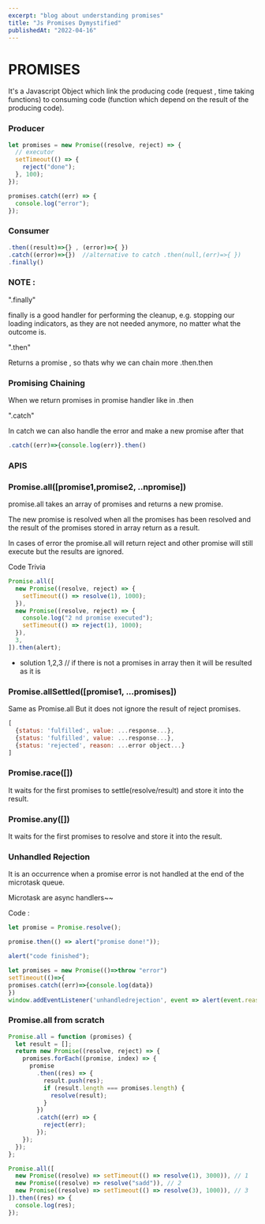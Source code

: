 ```yaml
---
excerpt: "blog about understanding promises"
title: "Js Promises Dymystified"
publishedAt: "2022-04-16"
---
```


# PROMISES

It's a Javascript Object which link the producing code (request , time taking functions) to consuming code (function which depend on the result of the producing code).

### Producer

```jsx
let promises = new Promise((resolve, reject) => {
  // executor
  setTimeout(() => {
    reject("done");
  }, 100);
});

promises.catch((err) => {
  console.log("error");
});
```

### Consumer

```jsx
.then((result)=>{} , (error)=>{ })
.catch((error)=>{})  //alternative to catch .then(null,(err)=>{ })
.finally()

```

### NOTE :

".finally"

finally is a good handler for performing the cleanup, e.g. stopping our loading indicators, as they are not needed anymore, no matter what the outcome is.

".then"

Returns a promise , so thats why we can chain more .then.then

### Promising Chaining

When we return promises in promise handler like in .then

".catch"

In catch we can also handle the error and make a new promise after that

```jsx
.catch((err)=>{console.log(err)}.then()
```

### APIS

### Promise.all([promise1,promise2, ..npromise])

promise.all takes an array of promises and returns a new promise.

The new promise is resolved when all the promises has been resolved and the result of the promises stored in array return as a result.

In cases of error the promise.all will return reject and other promise will still execute but the results are ignored.

Code Trivia

```jsx
Promise.all([
  new Promise((resolve, reject) => {
    setTimeout(() => resolve(1), 1000);
  }),
  new Promise((resolve, reject) => {
    console.log("2 nd promise executed");
    setTimeout(() => reject(1), 1000);
  }),
  3,
]).then(alert);
```

- solution
  1,2,3 // if there is not a promises in array then it will be resulted as it is

### Promise.allSettled([promise1, ...promises])

Same as Promise.all But it does not ignore the result of reject promises.

```jsx
[
  {status: 'fulfilled', value: ...response...},
  {status: 'fulfilled', value: ...response...},
  {status: 'rejected', reason: ...error object...}
]
```

### Promise.race([])

It waits for the first promises to settle(resolve/result) and store it into the result.

### Promise.any([])

It waits for the first promises to resolve and store it into the result.

### Unhandled Rejection

It is an occurrence when a promise error is not handled at the end of the microtask queue.

Microtask are async handlers~~

Code :

```jsx
let promise = Promise.resolve();

promise.then(() => alert("promise done!"));

alert("code finished");
```

```jsx
let promises = new Promise(()=>throw "error")
setTimeout(()=>{
promises.catch((err)=>{console.log(data})
})
window.addEventListener('unhandledrejection', event => alert(event.reason));
```

### Promise.all from scratch

```jsx
Promise.all = function (promises) {
  let result = [];
  return new Promise((resolve, reject) => {
    promises.forEach((promise, index) => {
      promise
        .then((res) => {
          result.push(res);
          if (result.length === promises.length) {
            resolve(result);
          }
        })
        .catch((err) => {
          reject(err);
        });
    });
  });
};

Promise.all([
  new Promise((resolve) => setTimeout(() => resolve(1), 3000)), // 1
  new Promise((resolve) => resolve("sadd")), // 2
  new Promise((resolve) => setTimeout(() => resolve(3), 1000)), // 3
]).then((res) => {
  console.log(res);
});
```
